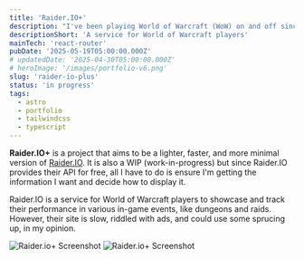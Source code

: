 ```yaml
---
title: 'Raider.IO+'
description: "I've been playing World of Warcraft (WoW) on and off since 2005 and have always been in awe of the players that create addons and services surrounding the game."
descriptionShort: 'A service for World of Warcraft players'
mainTech: 'react-router'
pubDate: '2025-05-19T05:00:00.000Z'
# updatedDate: '2025-04-30T05:00:00.000Z'
# heroImage: '/images/portfolio-v6.png'
slug: 'raider-io-plus'
status: 'in progress'
tags:
  - astro
  - portfolio
  - tailwindcss
  - typescript
---
```


**Raider.IO+** is a project that aims to be a lighter, faster, and more minimal version of <a href='https://raider.io/' target='_blank' rel='noopener noreferrer'>Raider.IO</a>. It is also a WIP (work-in-progress) but since Raider.IO provides their API for free, all I have to do is ensure I'm getting the information I want and decide how to display it.

Raider.IO is a service for World of Warcraft players to showcase and track their performance in various in-game events, like dungeons and raids. However, their site is slow, riddled with ads, and could use some sprucing up, in my opinion.

<div class="grid grid-cols-1 *:rounded-lg *:border *:shadow-sm md:grid-cols-2 md:gap-4">
  <img src="/images/rio-plus-light.png" alt="Raider.io+ Screenshot" />
  <img src="/images/rio-plus-dark.png" alt="Raider.io+ Screenshot" />
</div>
